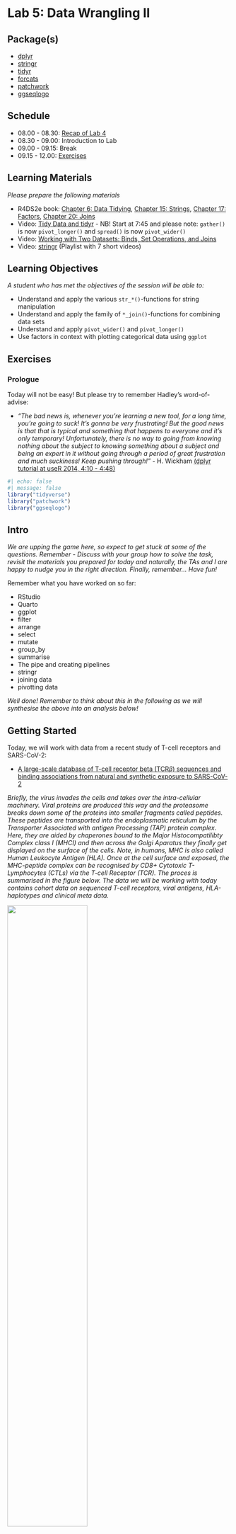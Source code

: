 # Lab 5: Data Wrangling II {.unnumbered}

## Package(s)

- [dplyr](https://dplyr.tidyverse.org)
- [stringr](https://stringr.tidyverse.org)
- [tidyr](https://tidyr.tidyverse.org)
- [forcats](https://forcats.tidyverse.org)
- [patchwork](https://patchwork.data-imaginist.com/index.html)
- [ggseqlogo](https://omarwagih.github.io/ggseqlogo/)

## Schedule

- 08.00 - 08.30: [Recap of Lab 4](https://raw.githack.com/r4bds/r4bds.github.io/main/recap_lab05.html)
- 08.30 - 09.00: Introduction to Lab
- 09.00 - 09.15: Break
- 09.15 - 12.00: [Exercises](#sec-exercises)

## Learning Materials

_Please prepare the following materials_

- R4DS2e book: [Chapter 6: Data Tidying](https://r4ds.hadley.nz/data-tidy), [Chapter 15: Strings](https://r4ds.hadley.nz/strings), [Chapter 17: Factors](https://r4ds.hadley.nz/factors), [Chapter 20: Joins](https://r4ds.hadley.nz/joins)
- Video: [Tidy Data and tidyr](https://youtu.be/1ELALQlO-yM?t=465) - NB! Start at 7:45 and please note: `gather()` is now `pivot_longer()` and `spread()` is now `pivot_wider()`
- Video: [Working with Two Datasets: Binds, Set Operations, and Joins](https://www.youtube.com/watch?v=AuBgYDCg1Cg)
- Video: [stringr](https://www.youtube.com/watch?v=oIu5jK8DeX8&list=PLiC1doDIe9rDwsUhd3FtN1XGCV2ES1xZ2) (Playlist with 7 short videos)

## Learning Objectives

_A student who has met the objectives of the session will be able to:_

- Understand and apply the various `str_*()`-functions for string manipulation
- Understand and apply the family of `*_join()`-functions for combining data sets
- Understand and apply `pivot_wider()` and `pivot_longer()`
- Use factors in context with plotting categorical data using `ggplot`

## Exercises {#sec-exercises}

### Prologue

Today will not be easy! But please try to remember Hadley's word-of-advise:

- *"The bad news is, whenever you're learning a new tool, for a long time, you're going to suck! It's gonna be very frustrating! But the good news is that that is typical and something that happens to everyone and it's only temporary! Unfortunately, there is no way to going from knowing nothing about the subject to knowing something about a subject and being an expert in it without going through a period of great frustration and much suckiness! Keep pushing through!"* - H. Wickham [(dplyr tutorial at useR 2014, 4:10 - 4:48)](https://www.youtube.com/watch?v=8SGif63VW6E)


```r
#| echo: false
#| message: false
library("tidyverse")
library("patchwork")
library("ggseqlogo")
```

## Intro

_We are upping the game here, so expect to get stuck at some of the questions. Remember - Discuss with your group how to solve the task, revisit the materials you prepared for today and naturally, the TAs and I are happy to nudge you in the right direction. Finally, remember... Have fun!_

Remember what you have worked on so far:

- RStudio
- Quarto
- ggplot
- filter
- arrange
- select
- mutate
- group_by
- summarise
- The pipe and creating pipelines
- stringr
- joining data
- pivotting data

_Well done! Remember to think about this in the following as we will synthesise the above into an analysis below!_

## Getting Started

Today, we will work with data from a recent study of T-cell receptors and SARS-CoV-2:

- [A large-scale database of T-cell receptor beta (TCR$\beta$) sequences and binding associations from natural and synthetic exposure to SARS-CoV-2](https://www.researchsquare.com/article/rs-51964/v1)

_Briefly, the virus invades the cells and takes over the intra-cellular machinery. Viral proteins are produced this way and the proteasome breaks down some of the proteins into smaller fragments called peptides. These peptides are transported into the endoplasmatic reticulum by the Transporter Associated with antigen Processing (TAP) protein complex. Here, they are aided by chaperones bound to the Major Histocompatilibty Complex class I (MHCI) and then across the Golgi Aparatus they finally get displayed on the surface of the cells. Note, in humans, MHC is also called Human Leukocyte Antigen (HLA). Once at the cell surface and exposed, the MHC-peptide complex can be recognised by CD8+ Cytotoxic T-Lymphocytes (CTLs) via the T-cell Receptor (TCR). The proces is summarised in the figure below. The data we will be working with today contains cohort data on sequenced T-cell receptors, viral antigens, HLA-haplotypes and clinical meta data._

![](images/mhc_class_I_antigen_presentation_pathway.png){fig-align="center" width=60%}

*Image source: [10.3389/fmicb.2015.00021](https://pubmed.ncbi.nlm.nih.gov/25688236/)*

Now:

1. Make sure you are in your `r_for_bio_data_science`-project, you can verify this in the upper right corner
1. In the same place as your `r_for_bio_data_science.Rproj`-file and existing `data`-folder, create a new folder and name it `doc`
1. Go to the aforementioned [manuscript](https://www.researchsquare.com/article/rs-51964/v1). Download the PDF and upload it to your new `doc`-folder
1. Open the PDF and find the link to the data
1. Go to the data site (*Note, you may have to create and account to download, shouldn't take too long*)
1. Find and download the file `ImmuneCODE-MIRA-Release002.1.zip` (_CAREFUL, do not download the superseded files_)
1. Unpack the downloaded file and
1. Find the files `peptide-detail-ci.csv` and `subject-metadata.csv` and compress to `.zip`-files
1. Upload the compressed `peptide-detail-ci.csv.zip`- and `subject-metadata.csv.zip`-files to your `data`-folder in your RStudio Cloud session
1. Finally, once again, create a new Quarto document for todays exercises

## Creating one data set from two data sets

Remember to load libraries first and then read the two data sets into variables `peptide_data` and `meta_data`.

<details>
<p><summary>Click here for hint</summary></p>
*Think about which Tidyverse package deals with reading data and what are the file types we want to read here?*
</details>

```r
#| echo: false
#| eval: true
#| message: false
#| warning: false


peptide_data <- read_csv(file = "data/peptide-detail-ci.csv.gz", na = "N/A")
meta_data <- read_csv(file = "data/subject-metadata.csv", na = "N/A")
```

* __Q1: What are the dimensions of the `peptide_data` and `meta_data` respectively?, I.e. how many rows and columns corresponding to observations and varialbes?__
* __Q2: Which variable is shared between the two data sets?__

Now, join the two data sets into to one data set called `peptide_meta_data` using the variable from Q2 and create a pipeline, including your joining code and this bit-of-code `select(-matches("D[RQP]"))` - Make sure to discuss in your group what this bit-of-code actually does?

<details>
<p><summary>Click here for hint</summary></p>
*Play around with the bit-of-code, e.g. change it to `select(-matches("D[RQ]"))` and see what happens*
</details>


```r
#| echo: false
#| eval: true
#| message: false
#| warning: false


peptide_meta_data <- peptide_data |> 
  full_join(meta_data,
            by = "Experiment") |>
  select(-matches("D[RQP]"))
```

* __Q3: What are the dimensions of the joined data and how does this compare with Q1?__

## EDA: Exploraty Data Analysis I - The meta data

Let us ask the joined data (`peptide_meta_data`) some questions:

* __Q4: How many study participants are denoted `Healthy`?__

<details>
<p><summary>Click here for hint</summary></p>
*First find out which variable identifies the study participants*
</details>

* __Q5: Actually, what are the study participants cohort groups and how many are in each?__

<details>
<p><summary>Click here for hint</summary></p>
*Perhaps there is a way to `count` the cohort groups?*
</details>

Now, create a histogram of the age of the study participants (Make sure to read any error-/warning-messages you may get_)

* __Q6: Take a look at the age variable to understand what happened?__
* __Q7: How are `NA`s denoted in the data?__

Something's off... Remember you can get help on ANY R-function by typing `?function_name` in the console. Now, let's fix that from get-go. Go back and find the chunk, where you read the data into your session and see if you can fix the `NA`-problem, when you call the `read_csv`.

Once you have done that, re-create the histogram of the age of the study participants and play around with and understand the `binwidth`-parameter.

```r
#| eval: false
#| echo: false
peptide_meta_data |>
  ggplot(aes(x = Age)) +
  geom_histogram(binwidth = 1)
```

* __Q8: Use the histogram to answer the question: "Approximately how many study participants are 33 years old?"__
* __Q9: Compare this number to the dimensions of the `meta_data` (see Q1), what happened?__

Using the dplyr verbs `select` and `distinct`, re-re-create the histogram of the age of the study participants and again, play around with and understand the `binwidth`

```r
#| eval: false
#| echo: false
peptide_meta_data |>
  select(Experiment, Age) |>
  distinct() |> 
  drop_na() |> 
  ggplot(aes(x = Age)) +
  geom_histogram(binwidth = 1)
```

* __Q10: Use the histogram to answer the question: "How many are participants are now 33 years old?"__
* __Q11: How many of the participants are women? Men?__

Recreate the below visualisation, it does not have to be 100% identical, just make sure to discuss which `ggplot`-components carry the plot and get those replicated.

```r
#| eval: true
#| echo: false
pl1 <- peptide_meta_data |>
  select(Subject, Cohort, Age, Gender) |>
  distinct() |>
  drop_na(Age, Gender) |>
  ggplot(aes(x = Age,
             y = Cohort,
             fill = Gender)) +
  geom_boxplot(alpha = 0.5) +
  labs(title = "Age and Number of Participants for COVID Study Groups",
       y = "") +
  theme_classic(base_family = "Avenir",
                base_size = 12) +
  theme(legend.position = "none",
        plot.title = element_text(hjust = 1.3))
pl2 <- peptide_meta_data |>
  select(Subject, Cohort, Age, Gender) |>
  distinct() |>
  drop_na(Age, Gender) |>
  count(Cohort, Gender) |> 
  ggplot(aes(x = n,
             y = Cohort,
             fill = Gender)) +
  geom_col(position = "dodge",
           alpha = 0.5) +
  labs(y = "") +
  theme_classic(base_family = "Avenir",
                base_size = 12) +
  theme(legend.position = "bottom")
pl1/pl2
```

_Take some time to do some EDA, understand what is in the data, do some summaries, make some plots. Basically, you **have** to **know** the data you are working with_

## EDA: Exploraty Data Analysis II - The Sequence Data

### Part I

The first thing we will take a look at here, is how the `Subject` `HLA`-alleles are distributed. But wait, discuss in your group, what are `HLA`-alleles?

Now, create subset the `peptide_meta_data` to the variables `Subject`, `HLA-` and save it into `allele_data`, like so:

```r
#| eval: true
#| echo: false
allele_data <- peptide_meta_data |>
  select(Subject,
         contains("HLA")) |>
  distinct()
allele_data
```

<details>
<p><summary>Click here for hint</summary></p>
*The `select()`-verb can be combined with so-called **selection helpers**. In the console, enter `?select` and perhaps you can find a helper, which selects variables, which `starts_with` or `contains` something? Also, make sure that you only have `distinct` observations of `Subject`*
</details>

Before continuing, how many rows/observations do you see in the `allele_data`? Compare with the number of rows in the original `meta_data`, are they different and if so why?

<details>
<p><summary>Click here for hint</summary></p>
*Use the `View()`-function to inspect the `meta_data`, click the  ![](images/button_view.png)-button and scroll through the data*
</details>

Then convert the data to long format and save it a new variable `allele_data_long` like so:

```r
#| eval: true
#| echo: false
allele_data_long <- allele_data |>
  select(Subject, contains("HLA")) |>
  distinct() |>
  pivot_longer(cols = contains("HLA"),
               names_to = "Gene",
               values_to = "Allele")
allele_data_long
```

* __Q12: How many unique alleles are there?__

```r
#| eval: false
#| echo: false
allele_data_long |>
  select(Allele) |> 
  distinct() |> 
  nrow()
```

Using the `View()`-function again, look at the unique alleles - Notice something? Some alleles are e.g. `A*11:01`, whereas others are `B*51:01:02`. You can find information on why, by visiting [Nomenclature for Factors of the HLA System](http://hla.alleles.org/nomenclature/naming.html).

Long story short, we only want to include `Field 1` (allele group) and `Field 2` (Specific HLA protein). You have prepared the `stringr`-package for today. See if you can find a way to reduce e.g. `B*51:01:02` to `B*51:01` and then create a new variable `Allele_F_1_2` accordingly, while also removing the `...x` (where `x` is a number) subscripts from the `Gene`-variable (It is an artifact from having the data in a wide format, where you cannot have two variables with the same name) and also, remove any `NA`s

<details>
<p><summary>Click here for hint</summary></p>
*There are several ways this can be achieved, the easiest being to consider if perhaps a part of the string based on indices could be of interest. This term "a part of a string" is called a substring, perhaps the `stringr`-package contains a function work with substring? In the console, type `stringr::` and hit `tab`. This will display the functions available in the `stringr`-package. Scroll down and find the functionst starting with `str_` and look for on, which might be relevant and remember you can use `?function_name` to get more information on how a given function works.*
</details>


```r
#| eval: true
#| echo: false
allele_data_long <- allele_data_long |>
  mutate(Allele_F_1_2 = str_extract(Allele,
                                    pattern = "[ABC]\\*\\d+\\:\\d+"),
         Gene = str_remove(Gene,
                           pattern = "\\.{3}\\d+$")) |> 
  drop_na()
allele_data_long
```

* __Q13: How many unique alleles are there now?__

```r
#| eval: false
#| echo: false
allele_data_long |> 
  select(Allele_F_1_2) |> 
  distinct |> 
  nrow
```

* __Q14: What are the top 3 alleles in terms of counts in the data?__

* __Q15: *Per gene* and in terms of percent, what are the 10 top alleles?__ Recreate this plot to answer the question <span style="color: red;">GROUP ASSIGNMENT</span>: 

```r
#| eval: true
#| echo: false
allele_data_long |>
  count(Gene, Allele_F_1_2) |>
  group_by(Gene) |>
  mutate(pct = n / sum(n) * 100) |>
  arrange(desc(pct)) |> 
  slice(1:10) |> 
  ungroup() |>
  ggplot(aes(x = pct,
             y = fct_reorder(Allele_F_1_2, pct))) +
  geom_col(width = 0.2) +
  facet_wrap(vars(Gene),
             scales = "free_y",
             ncol = 3) +
  theme_minimal(base_family = "Avenir",
                base_size = 9) +
  theme(panel.grid.major.y = element_blank(),
        panel.grid.minor.y = element_blank()) +
  labs(x = "Per Gene Observed Allele Frequency [%]",
       y = "",
       caption = "Data from https://doi.org/10.21203/rs.3.rs-51964/v1")
```

<details>
<p><summary>Click here for hint</summary></p>
*What does `fct_reorder()´do? Also, consider when working per gene, you will probably have to include that grouping in your pipeline - Remember we don't loop, we func! Also, you can use a combination of the `arrange()`- and `slice()`-functions to get top or bottom something observations.*
</details>

### Part II

**This last part is rather tricky and therefore optional. It will take some time and trial-and-error to complete, so if you're up for it, feel free to take on the challenge to test and expand your skills!**

Now, that we have worked with the HLA-alleles, we will take a look into how the peptides bind to the HLA-alleles.

First, create this data set from your `peptide_meta_data` data set and save in a new variable `sequence_data` (drop ANY rows contaning `NA`s ):

```r
#| eval: true
#| echo: false
sequence_data <- peptide_meta_data |> 
  select(`TCR BioIdentity`, `Amino Acids`, contains("HLA")) |> 
  distinct() |> 
  drop_na()
sequence_data
```

* __Q16: How many rows contained `NA`s?__
* __Q17: Is this data tidy? Explain why you answered yes or no__

Now, google `tidyr separate` and figure out how this works. Then fix the `TCR BioIdentity`-variable like so:

```r
#| eval: true
#| echo: false
sequence_data <- sequence_data |> 
  separate(`TCR BioIdentity`,
           into = c("CDR3b", "v_gene", "j_gene"),
           sep = "\\+")
sequence_data
```

<details>
<p><summary>Click here for hint</summary></p>
*What character seems to be separating the sequence from the TCRB-v-gene and TCRB-j-gene? Also, sometimes when you want to separate on characters, that can mean more than one thing, you will have to do what is called an escape, which is done using a double back-slash `\\x`, where `x` here denotes the aforementioned character with double meaning*
</details>

* __Q18: Is this data tidy now? Explain why you answered yes or no__

Add a new variable `n_peptides` to your data set, which counts how many peptides are listed in `Amino Acids` variable

<details>
<p><summary>Click here for hint</summary></p>
*Is there a package designed specifically for working with strings? If so perhaps it can be used for some trickery in connection with counting how many times "something" appears in a string?*
</details>

```r
#| eval: true
#| echo: false
sequence_data <- sequence_data |>
  mutate(n_peptides = str_count(`Amino Acids`, ",") + 1)
```

Create a histogram of distribution of the `n_peptides` variable

```r
#| eval: true
#| echo: false
sequence_data |> 
  ggplot(aes(x = n_peptides)) +
  geom_histogram(binwidth = 1) +
  theme_minimal()
```

* __Q19: What is the maximum number of peptides seen for one observation?__

**Important: Now you can choose one of two paths in the exercises and either is fine! Either you proceed to `Route A` (a bit more difficult and with a larger dataset) or scroll down to `Route B` (a bit less difficult and with a smaller dataset)!**

#### **Route A**

Now, Using `str_c()` and `seq()`, see if you can re-create this:

```r
#| eval: true
#| echo: false

str_c("peptide_", seq(from = 1, to = 5))
```

But changing the last `peptide_n`, such that `n` is the maximum number of peptides from **Q19**, 5 won't do. Then use that to fix the `Amino Acids`-variable, like so:

```r
#| eval: true
#| echo: false
#| message: false
sequence_data_A <- sequence_data |>
  separate(`Amino Acids`,
           into = str_c("peptide_", 1:13),
           sep = ",")
sequence_data_A
```

and convert the data and save it into `sequence_data_long`, like so:

```r
#| eval: true
#| echo: false
sequence_data_A_long <- sequence_data_A |>
  pivot_longer(contains("peptide_"),
               names_to = "peptide_n",
               values_to = "peptide")
sequence_data_A_long
```

* __Q20: How many observations are now in `sequence_data_long`?__

Remove `NA`s, fix the `HLA`-alleles, remove redundant columns and observations, like so:

```r
#| eval: true
#| echo: false
sequence_data_A_long <- sequence_data_A_long |>
  drop_na() |>
  pivot_longer(contains("HLA"),
               names_to = "tmp",
               values_to = "allele") |>
  select(-n_peptides, -peptide_n, -tmp) |>
  distinct()
sequence_data_A_long
```

* __Q21: How many observations now? Is this data tidy now?__

#### **Route B**

Now, let us proceed with the observations, where we just have **a single** peptide annotated, so subset your data accordingly, using the `n_peptides` variable you created, like so:

```r
#| eval: true
#| echo: false
sequence_data_B <- sequence_data |>
  filter(n_peptides == 1)
sequence_data_B
```

Then collect all the alleles in one variable, like so:

```r
#| eval: true
#| echo: false
sequence_data_B_long <- sequence_data_B |>
  drop_na() |>
  pivot_longer(contains("HLA"),
               names_to = "tmp",
               values_to = "allele") |>
  select(-n_peptides, -tmp) |>
  distinct()
sequence_data_B_long
```
<details>
<p><summary>Click here for hint</summary></p>
*Think about the format of the data, is it wide or is it long? How do we convert between these formats?*
</details>

...and let's also go ahead and change the name of the `Amino Acids`-variable to `peptide`

```r
#| echo: false
#| eval: true
sequence_data_B_long <- sequence_data_B_long |> 
  rename(peptide = `Amino Acids`)
```

#### Creating Sequence Logos

Before we continue, let's just re-fix the alleles, such that e.g. `A*02:01:01` becomes `A*02:01`, recall we did this earlier in today's exercises. Also, this might create some multiplicates, so make sure to throw in a `distinct()` and finally add to your pipeline a new variable `k_peptide`, which determines the length of the `peptide` and a `k_CDR3B` likewise.

```r
#| echo: false
#| eval: true
sequence_data_A_long <- sequence_data_A_long |> 
  mutate(allele = str_sub(allele, 1, 7),
         k_peptide = str_length(peptide),
         k_CDR3B = str_length(CDR3b)) |> 
  distinct()
sequence_data_B_long <- sequence_data_B_long |> 
  mutate(allele = str_sub(allele, 1, 7),
         k_peptide = str_length(peptide),
         k_CDR3B = str_length(CDR3b)) |> 
  distinct()
```

As we have touched upon multiple times, `R` is *very* flexible and naturally you can also create sequence logos. Finally, let us create a binding motif using the package `ggseqlogo` ([More info here](https://omarwagih.github.io/ggseqlogo/)). Subset the final `sequence_data_long`-data to `A*02:01` and unique observations of peptides of length 9

<details>
<p><summary>Click here for hint</summary></p>
*You can pipe a vector of peptides into ggseqlogo, but perhaps you first need to `pull` that vector from the relevant variable in your tibble? Also, consider before that, that you'll need to make sure, you are only looking at peptides of length 9*
</details>

```r
#| eval: true
#| echo: false
plA <- sequence_data_A_long |>
  filter(allele == "A*02:01",
         str_length(peptide) == 9) |>
  select(peptide) |>
  distinct() |>
  pull(peptide) |>
  ggseqlogo() +
  labs(title = "A") +
  theme(legend.position = "none")
plB <- sequence_data_B_long |>
  filter(allele == "A*02:01",
         str_length(peptide) == 9) |>
  select(peptide) |>
  distinct() |>
  pull(peptide) |>
  ggseqlogo() +
  labs(title = "B") +
  theme(legend.position = "right")
plA + plB
```

*Note: Here, the `A` and `B` denote either route A or B through this last part*

If you fancy, repeat for the most prevalent B-allele, see Q15

* __Q22: Which positions in the peptide determines binding to HLA?__

<details>
<p><summary>Click here for hint</summary></p>
*Recall your Introduction to Bioinformatics course?*
</details>

Now finally, re-create this logo using the `CDR3B`-sequences and `A*02:01`-alleles:

```r
#| eval: true
#| echo: false
plA <- sequence_data_A_long |>
  filter(allele == "A*02:01",
         str_length(CDR3b) == 15) |>
  select(CDR3b) |>
  distinct() |>
  pull(CDR3b) |>
  ggseqlogo() +
  labs(title = "A") +
  theme(legend.position = "none")
plB <- sequence_data_B_long |>
  filter(allele == "A*02:01",
         str_length(CDR3b) == 15) |>
  select(CDR3b) |>
  distinct() |>
  pull(CDR3b) |>
  ggseqlogo() +
  labs(title = "B") +
  theme(legend.position = "right")
plA + plB
```

## Epilogue

That's it for today - I know this overwhelming now, but commit to it and you WILL be plenty rewarded! I hope today was at least a glimpse into the flexibility and capabilities of using `tidyverse` for applied Bio Data Science

